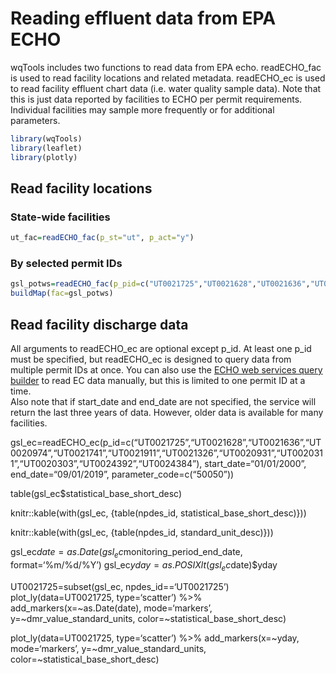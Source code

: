 # Reading effluent data from EPA ECHO
wqTools includes two functions to read data from EPA echo. readECHO_fac is used to read facility locations and related metadata. readECHO_ec is used 
to read facility effluent chart data (i.e. water quality sample data). Note that this is just data reported by facilities to ECHO per permit requirements. 
Individual facilities may sample more frequently or for additional parameters.

```r
library(wqTools)
library(leaflet)
library(plotly)
```

## Read facility locations
### State-wide facilities
```r
ut_fac=readECHO_fac(p_st="ut", p_act="y")
```

### By selected permit IDs
```r
gsl_potws=readECHO_fac(p_pid=c("UT0021725","UT0021628","UT0021636","UT0020974","UT0021741","UT0021911","UT0021326","UT0020931","UT0020311","UT0020303","UT0024392","UT0024384"))
buildMap(fac=gsl_potws)
```

## Read facility discharge data
All arguments to readECHO_ec are optional except p_id. At least one p_id must be specified, but readECHO_ec is designed to query data from multiple permit IDs at once. You can also use the [ECHO web services query builder](https://echo.epa.gov/tools/web-services/effluent-charts#/Effluent%20Charts/get_eff_rest_services_download_effluent_chart) 
to read EC data manually, but this is limited to one permit ID at a time.  
Also note that if start_date and end_date are not specified, the service will return the last three years of data. However, older data is available for many facilities.

gsl_ec=readECHO_ec(p_id=c("UT0021725","UT0021628","UT0021636","UT0020974","UT0021741","UT0021911","UT0021326","UT0020931","UT0020311","UT0020303","UT0024392","UT0024384"),
				   start_date="01/01/2000", end_date="09/01/2019", parameter_code=c("50050"))

table(gsl_ec$statistical_base_short_desc)

knitr::kable(with(gsl_ec, {table(npdes_id, statistical_base_short_desc)}))

knitr::kable(with(gsl_ec, {table(npdes_id, standard_unit_desc)}))

gsl_ec$date=as.Date(gsl_ec$monitoring_period_end_date, format='%m/%d/%Y')
gsl_ec$yday=as.POSIXlt(gsl_ec$date)$yday

UT0021725=subset(gsl_ec, npdes_id=='UT0021725')
plot_ly(data=UT0021725, type='scatter') %>%
	add_markers(x=~as.Date(date), mode='markers', y=~dmr_value_standard_units, color=~statistical_base_short_desc)

plot_ly(data=UT0021725, type='scatter') %>%
	add_markers(x=~yday, mode='markers', y=~dmr_value_standard_units, color=~statistical_base_short_desc)








